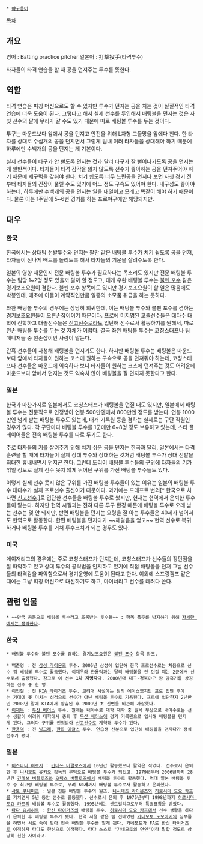  * [[야구용어]]

[[목차]]
== 개요 ==
영어 : Batting practice pitcher
일본어 : 打撃投手(타격투수)

타자들이 타격 연습을 할 때 공을 던져주는 투수를 뜻한다.
== 역할 ==
타격 연습은 피칭 머신으로도 할 수 있지만 투수가 던지는 공을 치는 것이 실질적인 타격 연습에 더욱 도움이 된다. 그렇다고 해서 실제 선수를 투입해서 배팅볼을 던지는 것은 자칫 선수의 팔에 무리가 갈 수도 있기 때문에 따로 배팅볼 투수를 두는 것이다.

투구는 마운드보다 앞에서 공을 던지고 안전을 위해 L자형 그물망을 앞에다 친다. 한 타자를 상대로 수십개의 공을 던지면서 그렇게 팀내 여러 타자들을 상대해야 하기 때문에 하루에만 수백개의 공을 던지는 게 기본이다.

실제 선수들이 타구가 안 뻗도록 던지는 것과 달리 타구가 잘 뻗어나가도록 공을 던지는 게 일반적이다. 타자들이 타격 감각을 잃지 않도록 선수가 좋아하는 공을 던져주어야 하기 때문에 제구력을 갖춰야 한다. 치기 쉽도록 너무 느린공을 던지다 보면 자칫 경기 전부터 타자들의 긴장이 풀릴 수도 있기에 어느 정도 구속도 있어야 한다. 내구성도 좋아야 하는데, 하루에만 수백개의 공을 던지는 일을 내일이고 모레고 똑같이 해야 하기 때문이다. 물론 이는 1주일에 5~6번 경기를 하는 프로야구에만 해당되지만.
== 대우 ==
=== 한국 ===
한국에서는 상대팀 선발투수와 던지는 팔만 같은 배팅볼 투수가 치기 쉽도록 공을 던져, 타자들이 신나게 배트를 돌리도록 해서 타자들의 기운을 살려주도록 한다.

일본의 영향 때문인지 전문 배팅볼 투수가 필요하다는 목소리도 있지만 전문 배팅볼 투수는 팀당 1~2명 정도 있을까 말까 할 정도고, 대개 우완 배팅볼 투수는 [[불펜 포수]] 같은 경기보조요원이 겸한다. 불펜 포수 항목에도 있지만 경기보조요원이 할 일은 많음에도 박봉인데, 애초에 이들이 계약직인만큼 일종의 소모품 취급을 하는 듯하다.

좌완 배팅볼 투수의 경우에는 상당히 희귀한데, 이는 배팅볼 투수와 불펜 포수를 겸하는 경기보조요원들이 오른손잡이이기 때문이다. 프로에 미지명된 고졸선수들은 대다수 대학에 진학하고 대졸선수들은 [[신고선수]]로라도 입단해 선수로서 활동하기를 원해서, 따로 왼손 배팅볼 투수를 두는 것 자체가 어렵다. 결국 좌완 배팅볼 투수는 코칭스태프나 팀 매니저들 중 왼손잡이인 사람이 맡는다.

간혹 선수들이 자청해 배팅볼을 던지기도 한다. 하지만 배팅볼 투수는 배팅볼은 마운드보다 앞에서 타자들이 원하는 코스에 원하는 구속으로 공을 던져줘야 하는데, 코칭스태프나 선수들은 마운드에 익숙하다 보니 타자들이 원하는 코스에 던져주는 것도 어려운데 마운드보다 앞에서 던지는 것도 익숙치 않아 배팅볼을 잘 던지지 못한다고 한다.
=== 일본 ===
한국과 마찬가지로 일본에서도 코칭스태프가 배팅볼을 던질 때도 있지만, 일본에서 배팅볼 투수는 전문직으로 인정받아 연봉 500만엔에서 800만엔 정도를 받는다. 연봉 1000만엔 넘게 받는 배팅볼 투수도 있는데, 대개 기록원 등을 겸하는 실제로는 구단 직원인 경우가 많다. 각 구단마다 배팅볼 투수를 1군에만 6~8명 정도 보유하고 있는데, 스타 플레이어들은 전속 배팅볼 투수를 따로 두기도 한다.

주로 타자들의 기를 살려주기 위해 치기 쉬운 공을 던지는 한국과 달리, 일본에서는 타격 훈련을 할 때에 타자들이 실제 상대 투수와 상대하는 것처럼 배팅볼 투수가 상대 선발을 최대한 흉내내면서 던지곤 한다. 그런데 도리어 배팅볼 투수들의 구위에 타자들의 기가 꺾일 정도로 실제 선수 못지 않게 뛰어난 구위를 가진 배팅볼 투수들도 있다.

이렇게 실제 선수 못지 않은 구위를 가진 배팅볼 투수들이 있는 이유는 일본의 배팅볼 투수 대다수가 실제 프로선수 출신이기 때문이다. 과거에는 드래프트 번외[* 한국으로 치자면 [[신고선수]].]로 입단한 선수들을 배팅볼 투수로 썼지만, 현재는 현역에서 은퇴한 투수들이 맡는다. 하지만 현역 시절과는 전혀 다른 투구 환경 때문에 배팅볼 투수로 오래 남는 선수는 몇 안 되지만, 반면 배팅볼을 던지는 요령을 잘 아는 투수들은 40세가 넘어서도 현역으로 활동한다. 한편 배팅볼을 던지다가 ~~깨달음을 얻고~~ 현역 선수로 복귀하거나 배팅볼 투수를 거쳐 투수코치가 되는 경우도 있다.
=== 미국 ===
메이저리그의 경우에는 주로 코칭스태프가 던지는데, 코칭스태프가 선수들의 장단점을 잘 파악하고 있고 상대 투수의 공략법을 인지하고 있기에 직접 배팅볼을 던져 그날 선수들의 타격감을 파악함으로써 경기운영에 도움이 된다고 한다. 이외에 스프링캠프 같은 때에는 그냥 피칭 머신으로 대신하기도 하고, 마이너리그 선수를 데려다 쓴다.
== 관련 인물 ==
 * ~~만국 공통으로 배팅볼 투수라고 조롱받는 투수들~~ : 항목 폭주를 방지하기 위해 [[더 이상의 자세한 설명은 생략한다|자세한 예시는 생략한다]].
=== 한국 ===
 * 배팅볼 투수와 불펜 포수를 겸하는 경기보조요원은 [[불펜 포수]] 항목 참조.

 * 백준영 : 전 [[삼성 라이온즈]] 투수. 2005년 삼성에 입단해 한국 프로선수로는 처음으로 선수 겸 배팅볼 투수로 활동했다. 이재우와 한용덕과는 달리 배팅볼을 안 던질 때는 2군에서 선수로서 출장했다. 참고로 이 선수 '''1차 지명자'''다. 2000년대 대구·경북야구 팜 암흑기를 상징하는 선수 중 한 명.
 * 이인철 : 전 [[KIA 타이거즈]] 투수. 고려대 시절에는 팀의 에이스였지만 프로 입단 후에는 기대에 못 미치는 성적으로 선수가 아닌 배팅볼 투수로 기용됐다. 프로에 입단한지 2년만인 2008년 말에 KIA에서 방출된 후 2009년 초 신변을 비관해 자살했다.
 * [[이재우]] : [[두산 베어스]] 투수. 원래는 내야수로 대학 재학 중 발목 부상으로 내야수로는 선수 생활이 어려워 대학에서 중퇴 후 [[두산 베어스]]에 경기 기록원으로 입사해 배팅볼을 던지게 됐다. 그러다 구위를 인정받아 [[신고선수]]로 계약해 투수가 됐다.
 * [[한용덕]] : 전 [[빙그레 이글스|빙그레]], [[한화 이글스]] 투수. 연습생 신분으로 입단해 배팅볼을 던지다가 정식선수가 됐다.
=== 일본 ===
 * [http://ja.wikipedia.org/wiki/%E6%B0%B4%E8%B0%B7%E5%AE%8F 미즈타니 히로시] : [[오사카 긴테쓰 버팔로즈|긴테쓰 버팔로즈]]에서 10년간 활동했으나 활약은 적었다. 선수로서 은퇴한 후 [[니시모토 유키오]] 감독의 부탁으로 배팅볼 투수가 되었고, 1979년부터 2006년까지 28년간 [[오사카 긴테쓰 버팔로즈|긴테쓰 버팔로즈]]와 [[오릭스 버팔로즈]]에서 배팅볼 투수로 활동했다. 역대 일본 배팅볼 투수 중 최고령 배팅볼 투수로, 무려 '''60세'''까지 배팅볼 투수로서 활동하고 은퇴했다.
 * [http://ja.wikipedia.org/wiki/%E4%BD%90%E8%97%A4%E7%8E%96%E5%85%89 사토 쿠니미츠] : 일본 전문 배팅볼 투수의 원조. [[사이타마 세이부 라이온즈|니시테츠 라이온즈]]와 [[히로시마 도요 카프]]를 거치면서 5년 동안 선수로 활동했다. 선수로서 은퇴 후 1975년부터 1998년까지 [[히로시마 도요 카프]]의 배팅볼 투수로 활동했다. 1995년에는 센트럴리그로부터 특별표창을 받았다.
 * [http://ja.wikipedia.org/wiki/%E5%A4%9A%E7%94%B0%E6%98%8C%E5%BC%98 타다 요시히로] : [[한신 타이거즈]]의 배팅볼 투수. [[히로시마 도요 카프]]에서 선수 생활을 하다가 은퇴한 후 배팅볼 투수가 됐다. 현역 시절 같은 팀 선배였던 [[가네모토 도모아키]]의 심부름을 하면서 서로 죽이 맞아 전속 배팅볼 투수를 맡게 됐다. 가네모토가 FA로 [[한신 타이거즈]]로 이적하자 타다도 한신으로 이적했다. 타다 스스로 "가네모토의 연인"이라 말할 정도로 상당히 친한 사이라고.
